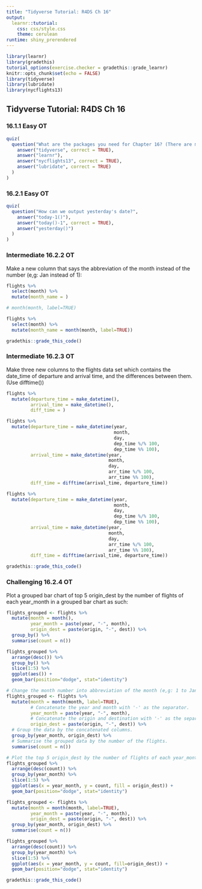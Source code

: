 ```yaml
---
title: "Tidyverse Tutorial: R4DS Ch 16"
output: 
  learnr::tutorial:
    css: css/style.css
    theme: cerulean
runtime: shiny_prerendered
---
```


```r
library(learnr)
library(gradethis)
tutorial_options(exercise.checker = gradethis::grade_learnr)
knitr::opts_chunk$set(echo = FALSE)
library(tidyverse)
library(lubridate)
library(nycflights13)
```

## Tidyverse Tutorial: R4DS Ch 16

### 16.1.1 Easy OT

```r
quiz(
  question("What are the packages you need for Chapter 16? (There are multiple answers)",
    answer("tidyverse", correct = TRUE),
    answer("learnr"),
    answer("nycflights13", correct = TRUE),
    answer("lubridate", correct = TRUE)
  )
)
```

### 16.2.1 Easy OT

```r
quiz(
  question("How can we output yesterday's date?",
    answer("today-1()"),
    answer("today()-1", correct = TRUE),
    answer("yesterday()")
  )
)
```


### Intermediate 16.2.2 OT

Make a new column that says the abbreviation of the month instead of the number (e,g: Jan instead of 1):

```r
flights %>%
  select(month) %>%
  mutate(month_name = )
```
```r
# month(month, label=TRUE)
```
```r
flights %>%
  select(month) %>%
  mutate(month_name = month(month, label=TRUE))
```
```r
gradethis::grade_this_code()
```

### Intermediate 16.2.3 OT

Make three new columns to the flights data set which contains the date_time of departure and arrival time, and the differences between them. (Use difftime())

```r
flights %>%
  mutate(departure_time = make_datetime(),
         arrival_time = make_datetime(),
         diff_time = )
```
```r
flights %>%
  mutate(departure_time = make_datetime(year, 
                                        month, 
                                        day, 
                                        dep_time %/% 100, 
                                        dep_time %% 100),
         arrival_time = make_datetime(year, 
                                      month, 
                                      day, 
                                      arr_time %/% 100, 
                                      arr_time %% 100),
         diff_time = difftime(arrival_time, departure_time))
```
```r
flights %>%
  mutate(departure_time = make_datetime(year, 
                                        month, 
                                        day, 
                                        dep_time %/% 100, 
                                        dep_time %% 100),
         arrival_time = make_datetime(year, 
                                      month, 
                                      day, 
                                      arr_time %/% 100, 
                                      arr_time %% 100),
         diff_time = difftime(arrival_time, departure_time))
```
```r
gradethis::grade_this_code()
```

### Challenging 16.2.4 OT

Plot a grouped bar chart of top 5 origin_dest by the number of flights of each year_month in a grouped bar chart as such:


```r
flights_grouped <- flights %>%
  mutate(month = month(),
         year_month = paste(year, "-", month),
         origin_dest = paste(origin, "-", dest)) %>%
  group_by() %>%
  summarise(count = n()) 

flights_grouped %>%
  arrange(desc()) %>%
  group_by() %>% 
  slice(1:5) %>%
  ggplot(aes()) + 
  geom_bar(position="dodge", stat="identity")
```
```r
# Change the month number into abbreviation of the month (e,g: 1 to Jan).
flights_grouped <- flights %>%
  mutate(month = month(month, label=TRUE),
         # Concatenate the year and month with '-' as the separator.
         year_month = paste(year, "-", month),
         # Concatenate the origin and destination with '-' as the separator.
         origin_dest = paste(origin, "-", dest)) %>%
  # Group the data by the concatenated columns.
  group_by(year_month, origin_dest) %>%
  # Summarise the grouped data by the number of the flights.
  summarise(count = n()) 

# Plot the top 5 origin_dest by the number of flights of each year_month in a grouped bar chart.
flights_grouped %>%
  arrange(desc(count)) %>%
  group_by(year_month) %>% 
  slice(1:5) %>%
  ggplot(aes(x = year_month, y = count, fill = origin_dest)) + 
  geom_bar(position="dodge", stat="identity")
```
```r
flights_grouped <- flights %>%
  mutate(month = month(month, label=TRUE),
         year_month = paste(year, "-", month),
         origin_dest = paste(origin, "-", dest)) %>%
  group_by(year_month, origin_dest) %>%
  summarise(count = n()) 

flights_grouped %>%
  arrange(desc(count)) %>%
  group_by(year_month) %>% 
  slice(1:5) %>%
  ggplot(aes(x = year_month, y = count, fill=origin_dest)) + 
  geom_bar(position="dodge", stat="identity")
```
```r
gradethis::grade_this_code()
```
